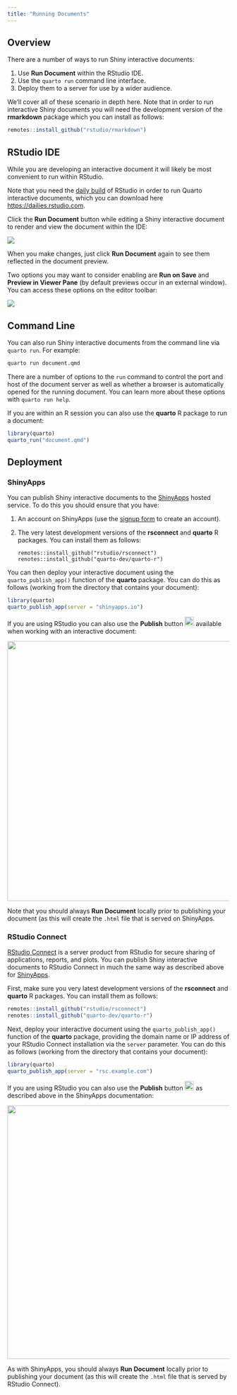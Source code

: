 ```yaml
---
title: "Running Documents"
---
```


## Overview

There are a number of ways to run Shiny interactive documents:

1.  Use **Run Document** within the RStudio IDE.
2.  Use the `quarto run` command line interface.
3.  Deploy them to a server for use by a wider audience.

We'll cover all of these scenario in depth here. Note that in order to run interactive Shiny documents you will need the development version of the **rmarkdown** package which you can install as follows:

``` r
remotes::install_github("rstudio/rmarkdown")
```

## RStudio IDE

While you are developing an interactive document it will likely be most convenient to run within RStudio.

Note that you need the [daily build](https://dailies.rstudio.com) of RStudio in order to run Quarto interactive documents, which you can download here <https://dailies.rstudio.com>.

Click the **Run Document** button while editing a Shiny interactive document to render and view the document within the IDE:

![](images/rstudio-ide.png){.border}

When you make changes, just click **Run Document** again to see them reflected in the document preview.

Two options you may want to consider enabling are **Run on Save** and **Preview in Viewer Pane** (by default previews occur in an external window). You can access these options on the editor toolbar:

![](images/rstudio-ide-options.png){.border}

## Command Line

You can also run Shiny interactive documents from the command line via `quarto run`. For example:

``` bash
quarto run document.qmd
```

There are a number of options to the `run` command to control the port and host of the document server as well as whether a browser is automatically opened for the running document. You can learn more about these options with `quarto run help`.

If you are within an R session you can also use the **quarto** R package to run a document:

``` r
library(quarto)
quarto_run("document.qmd")
```

## Deployment

### ShinyApps

You can publish Shiny interactive documents to the [ShinyApps](http://shinyapps.io/) hosted service. To do this you should ensure that you have:

1.  An account on ShinyApps (use the [signup form](http://shinyapps.io/) to create an account).

2.  The very latest development versions of the **rsconnect** and **quarto** R packages. You can install them as follows:

        remotes::install_github("rstudio/rsconnect")
        renotes::install_github("quarto-dev/quarto-r")

You can then deploy your interactive document using the `quarto_publish_app()` function of the **quarto** package. You can do this as follows (working from the directory that contains your document):

``` r
library(quarto)
quarto_publish_app(server = "shinyapps.io")
```

If you are using RStudio you can also use the **Publish** button <kbd>![](../../output-formats/images/publish-button.png){width="21"}</kbd> available when working with an interactive document:

![](images/rstudio-ide-publish.png){.border width="587"}

Note that you should always **Run Document** locally prior to publishing your document (as this will create the `.html` file that is served on ShinyApps.

### RStudio Connect

[RStudio Connect](https://www.rstudio.com/products/connect/) is a server product from RStudio for secure sharing of applications, reports, and plots. You can publish Shiny interactive documents to RStudio Connect in much the same way as described above for [ShinyApps].

First, make sure you very latest development versions of the **rsconnect** and **quarto** R packages. You can install them as follows:

``` r
remotes::install_github("rstudio/rsconnect")
renotes::install_github("quarto-dev/quarto-r")
```

Next, deploy your interactive document using the `quarto_publish_app()` function of the **quarto** package, providing the domain name or IP address of your RStudio Connect installation via the `server` parameter. You can do this as follows (working from the directory that contains your document):

``` r
library(quarto)
quarto_publish_app(server = "rsc.example.com")
```

If you are using RStudio you can also use the **Publish** button <kbd>![](../../output-formats/images/publish-button.png){width="21"}</kbd> as described above in the ShinyApps documentation:

![](images/rstudio-ide-rsc-publish.png){.border width="573"}

As with ShinyApps, you should always **Run Document** locally prior to publishing your document (as this will create the `.html` file that is served by RStudio Connect).
